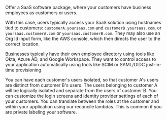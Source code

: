 Offer a SaaS software package, where your customers have business employees as customers or users.

With this case, users typically access your SaaS solution using hostnames tied to customers: `customerA.yoursaas.com` and `customerB.yoursaas.com`, or `yoursaas.customerA.com` or `yoursaas.customerB.com`. They may also use an Org Id input form, like the AWS console, which then directs the user to the correct location.

Businesses typically have their own employee directory using tools like Okta, Azure AD, and Google Workspace. They want to control access to your application automatically using tools like SCIM or SAML/OIDC just-in-time provisioning.

You can have each customer's users isolated, so that customer A's users are distinct from customer B's users. The users belonging to customer A will be logically isolated and separate from the users of customer B. You can customize the login screens and identity provider settings of each of your customers. You can translate between the roles at the customer and within your application using our reconcile lambdas. This is common if you are private labeling your software.
